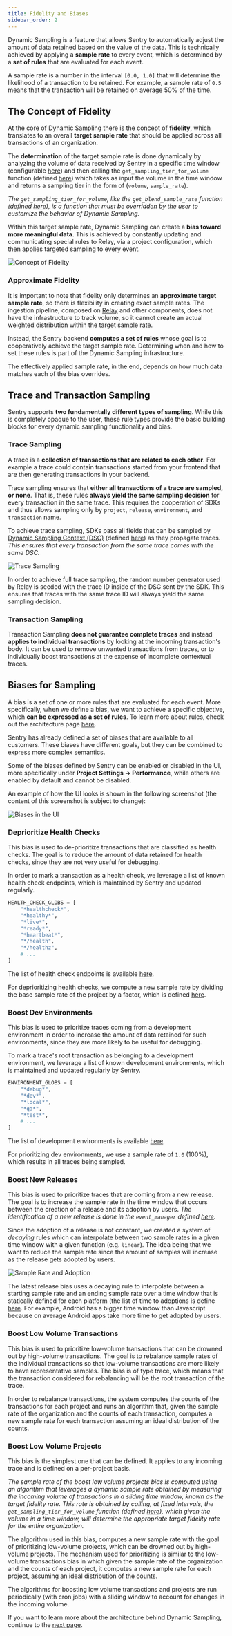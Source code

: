 ```yaml
---
title: Fidelity and Biases
sidebar_order: 2
---
```


Dynamic Sampling is a feature that allows Sentry to automatically adjust the amount of data retained based on the value of the data. This is technically achieved by applying a **sample rate** to every event, which is determined by a **set of rules** that are evaluated for each event.

<Alert title="✨ Note" level="info">

A sample rate is a number in the interval `[0.0, 1.0]` that will determine the likelihood of a transaction to be retained. For example, a sample rate of `0.5` means that the transaction will be retained on average 50% of the time.

</Alert>

## The Concept of Fidelity

At the core of Dynamic Sampling there is the concept of **fidelity**, which translates to an overall **target sample rate** that should be applied across all transactions of an organization.

The **determination** of the target sample rate is done dynamically by analyzing the volume of data received by Sentry in a specific time window (configurable [here](https://github.com/getsentry/sentry/blob/f3a2220ccd3a2118a1255a4c96a9ec2010dab0d8/src/sentry/options/defaults.py#L690)) and then calling the `get_sampling_tier_for_volume` function (defined [here](https://github.com/getsentry/sentry/blob/f3a2220ccd3a2118a1255a4c96a9ec2010dab0d8/src/sentry/quotas/base.py#L481)) which takes as input the volume in the time window and returns a sampling tier in the form of (`volume`, `sample_rate`).

_The `get_sampling_tier_for_volume`, like the `get_blend_sample_rate` function (defined [here](https://github.com/getsentry/sentry/blob/f3a2220ccd3a2118a1255a4c96a9ec2010dab0d8/src/sentry/quotas/base.py#L466)), is a function that must be overridden by the user to customize the behavior of Dynamic Sampling._

Within this target sample rate, Dynamic Sampling can create a **bias toward more meaningful data**. This is achieved by constantly updating and communicating special rules to Relay, via a project configuration, which then applies targeted sampling to every event.

![Concept of Fidelity](/images/fidelityAndPriorities.png)

### Approximate Fidelity

It is important to note that fidelity only determines an **approximate target sample rate**, so there is flexibility in creating exact sample rates. The ingestion pipeline, composed on [Relay](https://docs.sentry.io/product/relay/) and other components, does not have the infrastructure to track volume, so it cannot create an actual weighted distribution within the target sample rate.

Instead, the Sentry backend **computes a set of rules** whose goal is to cooperatively achieve the target sample rate. Determining when and how to set these rules is part of the Dynamic Sampling infrastructure.

<Alert title="✨ Note" level="info">

The effectively applied sample rate, in the end, depends on how much data matches each of the bias overrides.

</Alert>

## Trace and Transaction Sampling

Sentry supports **two fundamentally different types of sampling**. While this is completely opaque to the user, these rule types provide the basic building blocks for every dynamic sampling functionality and bias.

### Trace Sampling

A trace is a **collection of transactions that are related to each other**. For example a trace could contain transactions started from your frontend that are then generating transactions in your backend.

Trace sampling ensures that **either all transactions of a trace are sampled, or none**. That is, these rules **always yield the same sampling decision** for every transaction in the same trace. This requires the cooperation of SDKs and thus allows sampling only by `project`, `release`, `environment`, and `transaction` name.

To achieve trace sampling, SDKs pass all fields that can be sampled by [Dynamic Sampling Context (DSC)](/sdk/performance/dynamic-sampling-context/) (defined [here](https://getsentry.github.io/relay/relay_sampling/dsc/struct.DynamicSamplingContext.html)) as they propagate traces. _This ensures that every transaction from the same trace comes with the same DSC._

![Trace Sampling](/images/traceSampling.png)

<Alert title="✨ Note" level="info">

In order to achieve full trace sampling, the random number generator used by Relay is seeded with the trace ID inside of the DSC sent by the SDK. This ensures that traces with the same trace ID will always yield the same sampling decision.

</Alert>

### Transaction Sampling

Transaction Sampling **does not guarantee complete traces** and instead **applies to individual transactions** by looking at the incoming transaction's body. It can be used to remove unwanted transactions from traces, or to individually boost transactions at the expense of incomplete contextual traces.

## Biases for Sampling

A bias is a set of one or more rules that are evaluated for each event. More specifically, when we define a bias, we want to achieve a specific objective, which **can be expressed as a set of rules**. To learn more about rules, check out the architecture page [here](/dynamic-sampling/architecture/).

Sentry has already defined a set of biases that are available to all customers. These biases have different goals, but they can be combined to express more complex semantics.

Some of the biases defined by Sentry can be enabled or disabled in the UI, more specifically under **Project Settings -> Performance**, while others are enabled by default and cannot be disabled.

An example of how the UI looks is shown in the following screenshot (the content of this screenshot is subject to change):

![Biases in the UI](/images/biasesUI.png)

### Deprioritize Health Checks

This bias is used to de-prioritize transactions that are classified as health checks. The goal is to reduce the amount of data retained for health checks, since they are not very useful for debugging.

In order to mark a transaction as a health check, we leverage a list of known health check endpoints, which is maintained by Sentry and updated regularly.

```python
HEALTH_CHECK_GLOBS = [
    "*healthcheck*",
    "*healthy*",
    "*live*",
    "*ready*",
    "*heartbeat*",
    "*/health",
    "*/healthz",
    # ...
]
```

The list of health check endpoints is available [here](https://github.com/getsentry/sentry/blob/4cb0d863de1ef8e3440153cb440eaca8025dee0d/src/sentry/dynamic_sampling/rules/biases/ignore_health_checks_bias.py#L14).

For deprioritizing health checks, we compute a new sample rate by dividing the base sample rate of the project by a factor, which is defined [here](https://github.com/getsentry/sentry/blob/master/src/sentry/dynamic_sampling/rules/utils.py#L13-L13).

### Boost Dev Environments

This bias is used to prioritize traces coming from a development environment in order to increase the amount of data retained for such environments, since they are more likely to be useful for debugging.

To mark a trace's root transaction as belonging to a development environment, we leverage a list of known development environments, which is maintained and updated regularly by Sentry.

```python
ENVIRONMENT_GLOBS = [
    "*debug*",
    "*dev*",
    "*local*",
    "*qa*",
    "*test*",
    # ...
]
```

The list of development environments is available [here](https://github.com/getsentry/sentry/blob/4cb0d863de1ef8e3440153cb440eaca8025dee0d/src/sentry/dynamic_sampling/rules/biases/boost_environments_bias.py#L7).

For prioritizing dev environments, we use a sample rate of `1.0` (100%), which results in all traces being sampled.

### Boost New Releases

This bias is used to prioritize traces that are coming from a new release. The goal is to increase the sample rate in the time window that occurs between the creation of a release and its adoption by users. _The identification of a new release is done in the `event_manager` defined [here](https://github.com/getsentry/sentry/blob/master/src/sentry/event_manager.py#L937-L937)._

Since the adoption of a release is not constant, we created a system of _decaying_ rules which can interpolate between two sample rates in a given time window with a given function (e.g. `linear`). The idea being that we want to reduce the sample rate since the amount of samples will increase as the release gets adopted by users.

![Sample Rate and Adoption](/images/sampleRateAndAdoption.png)

The latest release bias uses a decaying rule to interpolate between a starting sample rate and an ending sample rate over a time window that is statically defined for each platform (the list of time to adoptions is define [here](https://github.com/getsentry/sentry/blob/master/src/sentry/dynamic_sampling/rules/helpers/time_to_adoptions.py#L26-L26). For example, Android has a bigger time window than Javascript because on average Android apps take more time to get adopted by users.

### Boost Low Volume Transactions

This bias is used to prioritize low-volume transactions that can be drowned out by high-volume transactions. The goal is to rebalance sample rates of the individual transactions so that low-volume transactions are more likely to have representative samples. The bias is of type trace, which means that the transaction considered for rebalancing will be the root transaction of the trace.

In order to rebalance transactions, the system computes the counts of the transactions for each project and runs an algorithm that, given the sample rate of the organization and the counts of each transaction, computes a new sample rate for each transaction assuming an ideal distribution of the counts.

### Boost Low Volume Projects

This bias is the simplest one that can be defined. It applies to any incoming trace and is defined on a per-project basis.

_The sample rate of the boost low volume projects bias is computed using an algorithm that leverages a dynamic sample rate obtained by measuring the incoming volume of transactions in a sliding time window, known as the target fidelity rate. This rate is obtained by calling, at fixed intervals, the `get_sampling_tier_for_volume` function (defined [here](https://github.com/getsentry/sentry/blob/f3a2220ccd3a2118a1255a4c96a9ec2010dab0d8/src/sentry/quotas/base.py#L481)), which given the volume in a time window, will determine the appropriate target fidelity rate for the entire organization._

The algorithm used in this bias, computes a new sample rate with the goal of prioritizing low-volume projects, which can be drowned out by high-volume projects. The mechanism used for prioritizing is similar to the low-volume transactions bias in which given the sample rate of the organization and the counts of each project, it computes a new sample rate for each project, assuming an ideal distribution of the counts.

<Alert title="✨ Note" level="info">

The algorithms for boosting low volume transactions and projects are run periodically (with cron jobs) with a sliding window to account for changes in the incoming volume.

</Alert>

If you want to learn more about the architecture behind Dynamic Sampling, continue to the [next page](/dynamic-sampling/architecture/).

